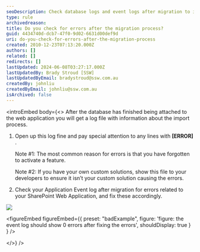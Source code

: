 ```yaml
---
seoDescription: Check database logs and event logs after migration to identify errors and fix them promptly.
type: rule
archivedreason:
title: Do you check for errors after the migration process?
guid: 4434740d-dcb7-47f0-9d02-6631d00def9d
uri: do-you-check-for-errors-after-the-migration-process
created: 2010-12-23T07:13:20.000Z
authors: []
related: []
redirects: []
lastUpdated: 2024-06-08T03:27:17.000Z
lastUpdatedBy: Brady Stroud [SSW]
lastUpdatedByEmail: bradystroud@ssw.com.au
createdBy: johnliu
createdByEmail: johnliu@ssw.com.au
isArchived: false
---
```


<introEmbed
  body={<>
After the database has finished being attached to the web application you will get a log file with information about the import process.

1. Open up this log fine and pay special attention to any lines with **[ERROR]** .

   Note #1: The most common reason for errors is that you have forgotten to activate a feature.

   Note #2: If you have your own custom solutions, show this file to your developers to ensure it isn’t your custom solution causing the errors.

2. Check your Application Event log after migration for errors related to your SharePoint Web Application, and fix these accordingly.

![](/uploads/rules/do-you-check-for-errors-after-the-migration-process/FixEventLogs.png)

<figureEmbed figureEmbed={{
  preset: "badExample",
  figure: 'figure: the event log should show 0 errors after fixing the errors',
  shouldDisplay: true
} } />

  </>}
/>
